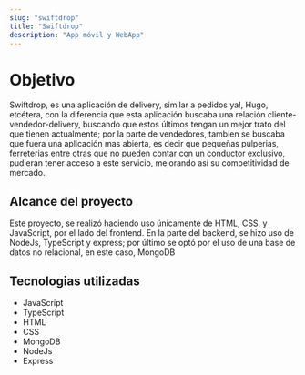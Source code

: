 ```yaml
---
slug: "swiftdrop"
title: "Swiftdrop"
description: "App móvil y WebApp"
---
```


# Objetivo
Swiftdrop, es una aplicación de delivery, similar a pedidos ya!, Hugo, etcétera, con la diferencia que esta aplicación buscaba
una relación cliente-vendedor-delivery, buscando que estos últimos tengan un mejor trato del que tienen actualmente;
por la parte de vendedores, tambien se buscaba que fuera una aplicación mas abierta, es decir que pequeñas pulperias, ferreterias
entre otras que no pueden contar con un conductor exclusivo, pudieran tener acceso a este servicio, mejorando así su competitividad de 
mercado.

## Alcance del proyecto

Este proyecto, se realizó haciendo uso únicamente de HTML, CSS, y JavaScript, por el lado del frontend.
En la parte del backend, se hizo uso de NodeJs, TypeScript y express; por último se optó por el uso de una base de datos
no relacional, en este caso, MongoDB

## Tecnologias utilizadas
- JavaScript
- TypeScript
- HTML
- CSS
- MongoDB
- NodeJs
- Express